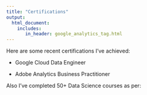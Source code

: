 ```yaml
---
title: "Certifications"
output: 
  html_document:
    includes:
       in_header: google_analytics_tag.html
---
```


Here are some recent certifications I've achieved:

* Google Cloud Data Engineer


* Adobe Analytics Business Practitioner


Also I've completed 50+ Data Science courses as per:
